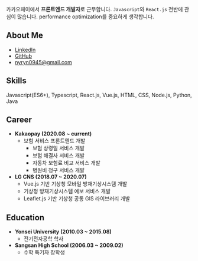 
<Seo title="about" />

카카오페이에서 **프론트엔드 개발자**로 근무합니다.
`Javascript`와 `React.js` 전반에 관심이 많습니다.
performance optimization를 중요하게 생각합니다.

## About Me

- [LinkedIn](https://www.linkedin.com/in/yuri-na-0a29ba137/)
- [GitHub](https://github.com/yrnana)
- nyryn0945@gmail.com

## Skills

Javascript(ES6+), Typescript, React.js, Vue.js, HTML, CSS, Node.js, Python, Java

## Career

- **Kakaopay (2020.08 ~ current)**
  - 보험 서비스 프론트엔드 개발
    - 보험 상령일 서비스 개발
    - 보험 해결사 서비스 개발
    - 자동차 보험료 비교 서비스 개발
    - 병원비 청구 서비스 개발
- **LG CNS (2018.07 ~ 2020.07)**
  - Vue.js 기반 기상청 모바일 방재기상시스템 개발
  - 기상청 방재기상시스템 예보 서비스 개발
  - Leaflet.js 기반 기상청 공통 GIS 라이브러리 개발

## Education

- **Yonsei University (2010.03 ~ 2015.08)**
  - 전기전자공학 학사
- **Sangsan High School (2006.03 ~ 2009.02)**
  - 수학 특기자 장학생
